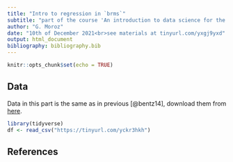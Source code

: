 ```yaml
---
title: "Intro to regression in `brms`"
subtitle: "part of the course 'An introduction to data science for the study of language' by D. E. Blasi"
author: "G. Moroz"
date: "10th of December 2021<br>see materials at tinyurl.com/yxgj9yxd"
output: html_document
bibliography: bibliography.bib
---
```


```r
knitr::opts_chunk$set(echo = TRUE)
```

## Data

Data in this part is the same as in previous [@bentz14], download them from [here](https://raw.githubusercontent.com/agricolamz/2021.12.10_intro_to_regression_in_brms/master/data/cases.csv).

```r
library(tidyverse)
df <- read_csv("https://tinyurl.com/yckr3hkh")
```


## References